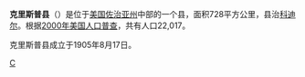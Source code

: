 <!--[[File:Map_of_Georgia_highlighting_Crisp_County.svg|right]]-->
{{Infobox U.S. County
| county = 克里斯普縣
| state = 喬治亞州
| en county = Crisp County
| en state = Georgia
| seal = 
| seallink = 
| map = Crisp County Georgia.png
| map size = 225
| founded = 1905
| seat = Cordele
| largest city = Cordele
| area mi = 281
| area km = 728
| area land mi = 274
| area land km = 709
| area water mi = 7
| area water km = 19
| area percentage = 2.62% 
| census estimate yr = 2005
| pop = 22,017
| density mi = 80
| density km = 31
| time zone = Eastern
| UTC offset = -5
| DST offset = -4
| web = www.crispcounty.com
}}
'''克里斯普县'''（{{lang-en|Crisp County}}）是位于[[美国|美国]][[佐治亚州|佐治亚州]]中部的一个县，面积728平方公里，县治[[科迪尔_(佐治亚州)|科迪尔]]。根据[[2000年美国人口普查|2000年美国人口普查]]，共有人口22,017。

克里斯普县成立于1905年8月17日。

{{克里斯普縣 (喬治亞州)}}
{{Georgia}}

[[Category:佐治亚州行政区划|C]]